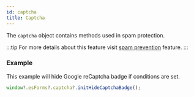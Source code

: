 ```yaml
---
id: captcha
title: Captcha
---
```




The `captcha` object contains methods used in spam protection.

:::tip
For more details about this feature visit [spam prevention](/forms/features/spam-prevention) feature.
:::

<WindowObject name="Captcha" filter="captcha" />

### Example

This example will hide Google reCaptcha badge if conditions are set.

```js
window?.esForms?.captcha?.initHideCaptchaBadge();
```
